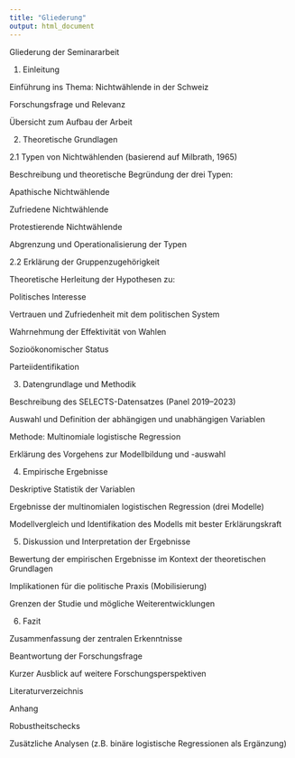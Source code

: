 ```yaml
---
title: "Gliederung"
output: html_document
---
```


Gliederung der Seminararbeit

1. Einleitung

Einführung ins Thema: Nichtwählende in der Schweiz

Forschungsfrage und Relevanz

Übersicht zum Aufbau der Arbeit

2. Theoretische Grundlagen

2.1 Typen von Nichtwählenden (basierend auf Milbrath, 1965)

Beschreibung und theoretische Begründung der drei Typen:

Apathische Nichtwählende

Zufriedene Nichtwählende

Protestierende Nichtwählende

Abgrenzung und Operationalisierung der Typen

2.2 Erklärung der Gruppenzugehörigkeit

Theoretische Herleitung der Hypothesen zu:

Politisches Interesse

Vertrauen und Zufriedenheit mit dem politischen System

Wahrnehmung der Effektivität von Wahlen

Sozioökonomischer Status

Parteiidentifikation

3. Datengrundlage und Methodik

Beschreibung des SELECTS-Datensatzes (Panel 2019–2023)

Auswahl und Definition der abhängigen und unabhängigen Variablen

Methode: Multinomiale logistische Regression

Erklärung des Vorgehens zur Modellbildung und -auswahl

4. Empirische Ergebnisse

Deskriptive Statistik der Variablen

Ergebnisse der multinomialen logistischen Regression (drei Modelle)

Modellvergleich und Identifikation des Modells mit bester Erklärungskraft

5. Diskussion und Interpretation der Ergebnisse

Bewertung der empirischen Ergebnisse im Kontext der theoretischen Grundlagen

Implikationen für die politische Praxis (Mobilisierung)

Grenzen der Studie und mögliche Weiterentwicklungen

6. Fazit

Zusammenfassung der zentralen Erkenntnisse

Beantwortung der Forschungsfrage

Kurzer Ausblick auf weitere Forschungsperspektiven

Literaturverzeichnis

Anhang

Robustheitschecks

Zusätzliche Analysen (z.B. binäre logistische Regressionen als Ergänzung)